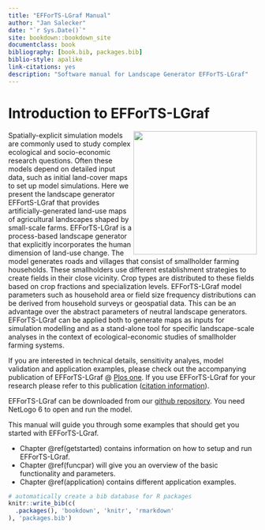 ```yaml
--- 
title: "EFForTS-LGraf Manual"
author: "Jan Salecker"
date: "`r Sys.Date()`"
site: bookdown::bookdown_site
documentclass: book
bibliography: [book.bib, packages.bib]
biblio-style: apalike
link-citations: yes
description: "Software manual for Landscape Generator EFForTS-LGraf"
---
```


# Introduction to EFForTS-LGraf 

<img src="figures/EFForTS-LGraf_logo.png" align="right" width="250" />

Spatially-explicit simulation models are commonly used to study complex ecological and socio-economic research questions. Often these models depend on detailed input data, such as initial land-cover maps to set up model simulations. Here we present the landscape generator EFFortS-LGraf that provides artificially-generated land-use maps of agricultural landscapes shaped by small-scale farms. EFForTS-LGraf is a process-based landscape generator that explicitly incorporates the human dimension of land-use change. The model generates roads and villages that consist of smallholder farming households. These smallholders use different establishment strategies to create fields in their close vicinity. Crop types are distributed to these fields based on crop fractions and specialization levels. EFForTS-LGraf model parameters such as household area or field size frequency distributions can be derived from household surveys or geospatial data. This can be an advantage over the abstract parameters of neutral landscape generators. EFForTS-LGraf can be applied both to generate maps as inputs for simulation modelling and as a stand-alone tool for specific landscape-scale analyses in the context of ecological-economic studies of smallholder farming systems.


If you are interested in technical details, sensitivity analyes, model validation and application examples, please check out the accompanying publication of EFForTS-LGraf @ [Plos one](https://journals.plos.org/plosone/article?id=10.1371/journal.pone.0222949). If you use EFForTS-LGraf for your research please refer to this publication ([citation information](https://journals.plos.org/plosone/article/citation?id=10.1371/journal.pone.0222949)).

EFForTS-LGraf can be downloaded from our [github repository](https://github.com/nldoc/EFForTS-LGraf).
You need NetLogo 6 to open and run the model.

This manual will guide you through some examples that should get you started with EFForTS-LGraf.

* Chapter \@ref(getstarted) contains information on how to setup and run EFForTS-LGraf.
* Chapter \@ref(funcpar) will give you an overview of the basic functionality and parameters.
* Chapter \@ref(application) contains different application examples.



```r
# automatically create a bib database for R packages
knitr::write_bib(c(
  .packages(), 'bookdown', 'knitr', 'rmarkdown'
), 'packages.bib')
```
